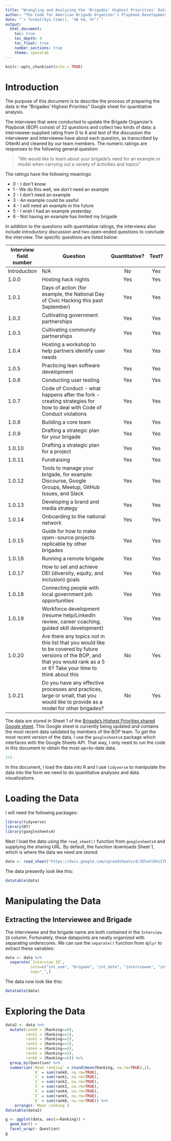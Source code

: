 ```yaml
---
title: "Wrangling and Analyzing the 'Brigades' Highest Priorities' Data"
author: "The Code for American Brigade Organizer's Playbook Development Team"
date: "`r format(Sys.time(), '%B %d, %Y')`"
output: 
  html_document:
    toc: true
    toc_depth: 4
    toc_float: true
    number_sections: true
    theme: spacelab
---
```


```r
knitr::opts_chunk$set(echo = TRUE)
```

# Introduction
The purpose of this document is to describe the process of preparing the data in the "Brigades' Highest Priorities" Google sheet for quantitative analysis.

The interviews that were conducted to update the Brigade Organizer's Playbook (BOP) consist of 22 questions and collect two kinds of data: a interviewee-supplied rating from 0 to 6 and text of the discussion the interviewer and interviewee have about each question, as transcribed by OtterAI and cleaned by our team members. The numeric ratings are responses to the following general question:

> "We would like to learn about your brigade's need for an example or model when carrying out a variety of activities and topics"

The ratings have the following meanings:

* 0 - I don't know
* 1 - We do this well, we don't need an example
* 2 - I don’t need an example
* 3 - An example could be useful
* 4 - I will need an example in the future
* 5 - I wish I had an example yesterday
* 6 - Not having an example has limited my brigade

In addition to the questions with quantitative ratings, the interviews also include introductory discussion and two open-ended questions to conclude the interview. The specific questions are listed below:

| Interview field number | Question                                                                                                                                                                       | Quantitative? | Text? |
|------------------------|--------------------------------------------------------------------------------------------------------------------------------------------------------------------------------|:---------------:|:-------:|
| Introduction           | N/A                                                                                                                                                                            | No            | Yes   |
| 1.0.0                  | Hosting hack nights                                                                                                                                                            | Yes           | Yes   |
| 1.0.1                  | Days of action (for example, the National Day of Civic Hacking this past September)                                                                                            | Yes           | Yes   |
| 1.0.2                  | Cultivating government partnerships                                                                                                                                            | Yes           | Yes   |
| 1.0.3                  | Cultivating community partnerships                                                                                                                                             | Yes           | Yes   |
| 1.0.4                  | Hosting a workshop to help partners identify user needs                                                                                                                        | Yes           | Yes   |
| 1.0.5                  | Practicing lean software development                                                                                                                                           | Yes           | Yes   |
| 1.0.6                  | Conducting user testing                                                                                                                                                        | Yes           | Yes   |
| 1.0.7                  | Code of Conduct - what happens after the fork - creating strategies for how to deal with Code of Conduct violations                                                            | Yes           | Yes   |
| 1.0.8                  | Building a core team                                                                                                                                                           | Yes           | Yes   |
| 1.0.9                  | Drafting a strategic plan for your brigade                                                                                                                                     | Yes           | Yes   |
| 1.0.10                 | Drafting a strategic plan for a project                                                                                                                                        | Yes           | Yes   |
| 1.0.11                 | Fundraising                                                                                                                                                                    | Yes           | Yes   |
| 1.0.12                 | Tools to manage your brigade, for example: Discourse, Google Groups, Meetup, GitHub Issues, and Slack                                                                          | Yes           | Yes   |
| 1.0.13                 | Developing a brand and media strategy                                                                                                                                          | Yes           | Yes   |
| 1.0.14                 | Onboarding to the national network                                                                                                                                             | Yes           | Yes   |
| 1.0.15                 | Guide for how to make open-source projects replicable by other brigades                                                                                                        | Yes           | Yes   |
| 1.0.16                 | Running a remote brigade                                                                                                                                                       | Yes           | Yes   |
| 1.0.17                 | How to set and achieve DEI (diversity, equity, and inclusion) goals                                                                                                            | Yes           | Yes   |
| 1.0.18                 | Connecting people with local government job opportunities                                                                                                                      | Yes           | Yes   |
| 1.0.19                 | Workforce development (resume help/LinkedIn review, career coaching, guided skill development)                                                                                 | Yes           | Yes   |
| 1.0.20                 | Are there any topics not in this list that you would like to be covered by future versions of the BOP, and that you would rank as a 5 or 6? Take your time to think about this | No            | Yes   |
| 1.0.21                 | Do you have any effective processes and practices, large or small, that you would like to provide as a model for other brigades?                                               | No            | Yes   |

The data are stored in Sheet 1 of the [Brigade's Highest Priorities shared Google sheet](https://docs.google.com/spreadsheets/d/1EhoVi9VsI7FQw6Th1Q-7KIz1uyWQBowErSKLc9w8oVo/edit?usp=sharing). This Google sheet is currently being updated and contains the most recent data validated by members of the BOP team. To get the most recent version of the data, I use the `googlesheets4` package which interfaces with the Google Sheets API. That way, I only need to run the code in this document to obtain the most up=to-date data.

```r
1+1
```

In this document, I load the data into R and I use `tidyverse` to manipulate the data into the form we need to do quantitative analyses and data visualizations. 

# Loading the Data
I will need the following packages:
```r
library(tidyverse)
library(DT)
library(googlesheets4)
```

Next I load the data using the `read_sheet()` function from `googlesheets4` and supplying the sharing URL. By default, the function downloads Sheet 1, which is where the data we need are stored:
```r
data <- read_sheet("https://docs.google.com/spreadsheets/d/1EhoVi9VsI7FQw6Th1Q-7KIz1uyWQBowErSKLc9w8oVo/edit?usp=sharing")
```
The data presently look like this:
```r
datatable(data)
```

# Manipulating the Data
## Extracting the Interviewee and Brigade
The interviewee and the brigade name are both contained in the `Interview ID` column. Fortunately, these datapoints are neatly organized with separating underscores. We can use the `separate()` function from `dplyr` to extract these vairables:
```r
data <- data %>%
  separate(`Interview ID`, 
           into=c("int_num", "brigade", "int_date", "interviewee", "interviewee2"), 
           sep="_",)
```
The data now look like this:
```r
datatable(data)
```

# Exploring the Data

```r
data2 <- data %>%
  mutate(rank0 = (Ranking==0),
         rank1 = (Ranking==1),
         rank2 = (Ranking==2),
         rank3 = (Ranking==3),
         rank4 = (Ranking==4),
         rank5 = (Ranking==5),
         rank6 = (Ranking==6)) %>%
  group_by(Question) %>%
  summarize(`Mean ranking` = round(mean(Ranking, na.rm=TRUE),2),
            `0` = sum(rank0, na.rm=TRUE),
            `1` = sum(rank1, na.rm=TRUE),
            `2` = sum(rank2, na.rm=TRUE),
            `3` = sum(rank3, na.rm=TRUE),
            `4` = sum(rank4, na.rm=TRUE),
            `5` = sum(rank5, na.rm=TRUE),
            `6` = sum(rank6, na.rm=TRUE)) %>%
    arrange(-`Mean ranking`)
datatable(data2)
```

```r
g <- ggplot(data, aes(x=Ranking)) +
  geom_bar() +
  facet_wrap(~ Question)
g
```
